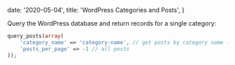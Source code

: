 
  date: '2020-05-04',
  title: 'WordPress Categories and Posts',
}

Query the WordPress database and return records for a single category:

```php
query_posts(array(
    'category_name' => 'category-name', // get posts by category name (e.g. player-profiles)
    'posts_per_page' => -1 // all posts
));
```

